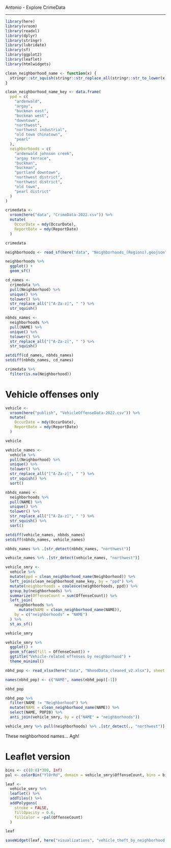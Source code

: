 
Antonio - Explore CrimeData

-----

```r
library(here)
library(vroom)
library(readxl)
library(dplyr)
library(stringr)
library(lubridate)
library(sf)
library(ggplot2)
library(leaflet)
library(htmlwidgets)

clean_neighborhood_name <- function(x) {
  stringr::str_squish(stringr::str_replace_all(stringr::str_to_lower(x), "[^a-z]", " "))
}

clean_neighborhood_name_key <- data.frame(
  ppd = c(
    "ardenwald",
    "argay",
    "buckman east",
    "buckman west",
    "downtown",
    "northwest",
    "northwest industrial",
    "old town chinatown",
    "pearl"
  ),
  neighborhoods = c(
    "ardenwald johnson creek",
    "argay terrace",
    "buckman",
    "buckman",
    "portland downtown",
    "northwest district",
    "northwest district",
    "old town",
    "pearl district"
  )
)
```

```r
crimedata <- 
  vroom(here("data", "CrimeData-2022.csv")) %>% 
  mutate(
    OccurDate = mdy(OccurDate),
    ReportDate = mdy(ReportDate)
  )

crimedata
```

```r
neighborhoods <- read_sf(here("data", "Neighborhoods_(Regions).geojson"))

neighborhoods %>% 
  ggplot() +
  geom_sf()
```

```r
cd_names <- 
  crimedata %>% 
  pull(Neighborhood) %>% 
  unique() %>% 
  tolower() %>% 
  str_replace_all("[^A-Za-z]", " ") %>% 
  str_squish()

nbhds_names <- 
  neighborhoods %>% 
  pull(NAME) %>% 
  unique() %>% 
  tolower() %>% 
  str_replace_all("[^A-Za-z]", " ") %>% 
  str_squish()

setdiff(cd_names, nbhds_names)
setdiff(nbhds_names, cd_names)
```

```r
crimedata %>% 
  filter(is.na(Neighborhood))
```

# Vehicle offenses only

```r
vehicle <- 
  vroom(here("publish", "VehicleOffenseData-2022.csv")) %>% 
  mutate(
    OccurDate = mdy(OccurDate),
    ReportDate = mdy(ReportDate)
  )

vehicle
```


```r
vehicle_names <- 
  vehicle %>% 
  pull(Neighborhood) %>% 
  unique() %>% 
  tolower() %>% 
  str_replace_all("[^A-Za-z]", " ") %>% 
  str_squish() %>% 
  sort()

nbhds_names <- 
  neighborhoods %>% 
  pull(NAME) %>% 
  unique() %>% 
  tolower() %>% 
  str_replace_all("[^A-Za-z]", " ") %>% 
  str_squish() %>% 
  sort()

setdiff(vehicle_names, nbhds_names)
setdiff(nbhds_names, vehicle_names)
```

```r
nbhds_names %>% .[str_detect(nbhds_names, "northwest")]
```

```r
vehicle_names %>% .[str_detect(vehicle_names, "northwest")]
```

```r
vehicle_smry <- 
  vehicle %>% 
  mutate(ppd = clean_neighborhood_name(Neighborhood)) %>% 
  left_join(clean_neighborhood_name_key, by = "ppd") %>% 
  mutate(neighborhoods = coalesce(neighborhoods, ppd)) %>% 
  group_by(neighborhoods) %>% 
  summarize(OffenseCount = sum(OffenseCount)) %>% 
  left_join(
    neighborhoods %>% 
      mutate(NAME = clean_neighborhood_name(NAME)),
    by = c("neighborhoods" = "NAME")
  ) %>% 
  st_as_sf()

vehicle_smry
```

```r
vehicle_smry %>% 
  ggplot() +
  geom_sf(aes(fill = OffenseCount)) +
  ggtitle("Vehicle-related offenses by neighborhood") +
  theme_minimal()
```

```r
nbhd_pop <- read_xlsx(here("data", "NhoodData_cleaned_v2.xlsx"), sheet = "2020Census")

names(nbhd_pop) <- c("NAME", names(nbhd_pop)[-1])

nbhd_pop
```

```r
nbhd_pop %>% 
  filter(NAME != "Neighborhood") %>% 
  mutate(NAME = clean_neighborhood_name(NAME)) %>% 
  select(NAME, POP20) %>% 
  anti_join(vehicle_smry, by = c("NAME" = "neighborhoods"))
```

```r
vehicle_smry %>% pull(neighborhoods) %>% .[str_detect(., "northwest")]
```

These neighborhood names... Agh!

# Leaflet version

```r
bins <- c((0:8)*300, Inf)
pal <- colorBin("YlOrRd", domain = vehicle_smry$OffenseCount, bins = bins)

leaf <- 
  vehicle_smry %>% 
  leaflet() %>% 
  addTiles() %>% 
  addPolygons(
    stroke = FALSE,
    fillOpacity = 0.6,
    fillColor = ~pal(OffenseCount)
  )

leaf
```

```r
saveWidget(leaf, here("visualizations", "vehicle_theft_by_neighborhood.html"))
```




























































